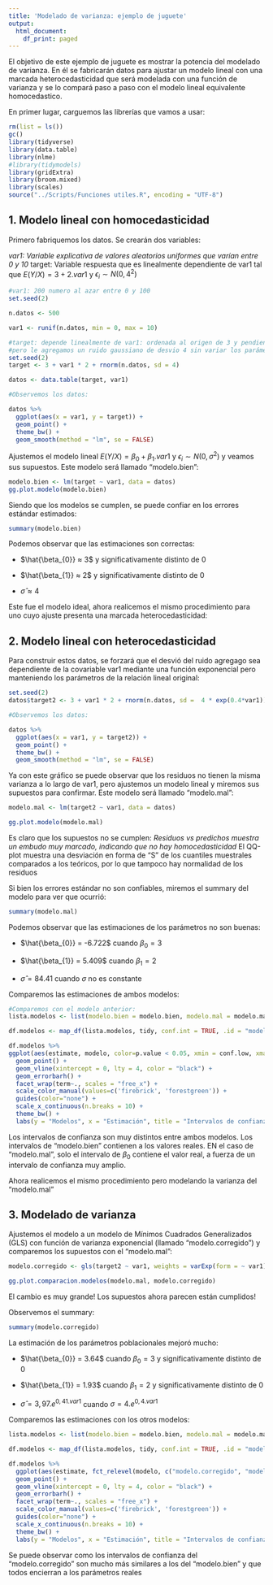 ```yaml
---
title: 'Modelado de varianza: ejemplo de juguete'
output:
  html_document:
    df_print: paged
---
```


El objetivo de este ejemplo de juguete es mostrar la potencia del modelado de varianza. En él se fabricarán datos para ajustar un modelo lineal con una marcada heterocedasticidad que será modelada con una función de varianza y se lo compará paso a paso con el modelo lineal equivalente homocedastico.

En primer lugar, carguemos las librerías que vamos a usar:

```r
rm(list = ls())
gc()
library(tidyverse)
library(data.table)
library(nlme)
#library(tidymodels)
library(gridExtra)
library(broom.mixed)
library(scales)
source("../Scripts/Funciones utiles.R", encoding = "UTF-8")
```


## 1. Modelo lineal con homocedasticidad

Primero fabriquemos los datos. Se crearán dos variables:

*var1: Variable explicativa de valores aleatorios uniformes que varían entre 0 y 10
*target: Variable respuesta que es linealmente dependiente de var1 tal que $E(Y/X)  = 3 + 2.var1$ y $\epsilon_{i} \sim N(0,4^2)$
```r
#var1: 200 numero al azar entre 0 y 100
set.seed(2)

n.datos <- 500

var1 <- runif(n.datos, min = 0, max = 10)

#target: depende linealmente de var1: ordenada al origen de 3 y pendiente de 2
#pero le agregamos un ruido gaussiano de desvio 4 sin variar los parámetros a lo lardo de var1:
set.seed(2)
target <- 3 + var1 * 2 + rnorm(n.datos, sd = 4)

datos <- data.table(target, var1)

#Observemos los datos:

datos %>%
  ggplot(aes(x = var1, y = target)) +
  geom_point() +
  theme_bw() +
  geom_smooth(method = "lm", se = FALSE)
```

Ajustemos el modelo lineal $E(Y/X)  = \beta_{0} + \beta_{1}.var1$ y $\epsilon_{i} \sim N(0,\sigma^2)$ y veamos sus supuestos. Este modelo será llamado "modelo.bien":

```r
modelo.bien <- lm(target ~ var1, data = datos)
gg.plot.modelo(modelo.bien)
```

Siendo que los modelos se cumplen, se puede confiar en los errores estándar estimados:

```r
summary(modelo.bien)
```

Podemos observar que las estimaciones son correctas:

* $\hat{\beta_{0}} ≈ 3$ y significativamente distinto de 0

* $\hat{\beta_{1}} ≈ 2$ y significativamente distinto de 0

* $\hat{\sigma} ≈ 4$

Este fue el modelo ideal, ahora realicemos el mismo procedimiento para uno cuyo ajuste presenta una marcada heterocedasticidad:


## 2. Modelo lineal con heterocedasticidad

Para construir estos datos, se forzará que el desvió del ruido agregago sea dependiente de la covariable var1 mediante una función exponencial pero manteniendo los parámetros de la relación lineal original:

```r
set.seed(2)
datos$target2 <- 3 + var1 * 2 + rnorm(n.datos, sd =  4 * exp(0.4*var1))

#Observemos los datos:

datos %>%
  ggplot(aes(x = var1, y = target2)) +
  geom_point() +
  theme_bw() +
  geom_smooth(method = "lm", se = FALSE)
```

Ya con este gráfico se puede observar que los residuos no tienen la misma varianza a lo largo de var1, pero ajustemos un modelo lineal y miremos sus supuestos para confirmar. Este modelo será llamado "modelo.mal":

```r
modelo.mal <- lm(target2 ~ var1, data = datos)

gg.plot.modelo(modelo.mal)
```

Es claro que los supuestos no se cumplen:
*Residuos vs predichos muestra un embudo muy marcado, indicando que no hay homocedasticidad
*El QQ-plot muestra una desviación en forma de "S" de los cuantiles muestrales comparados a los teóricos, por lo que tampoco hay normalidad de los residuos

Si bien los errores estándar no son confiables, miremos el summary del modelo para ver que ocurrió:

```r
summary(modelo.mal)
```

Podemos observar que las estimaciones de los parámetros no son buenas:

* $\hat{\beta_{0}} = -6.722$ cuando $\beta_{0} = 3$

* $\hat{\beta_{1}} = 5.409$ cuando $\beta_{1} = 2$

* $\hat{\sigma} = 84.41$ cuando $\sigma$ no es constante

Comparemos las estimaciones de ambos modelos:

```r
#Comparemos con el modelo anterior:
lista.modelos <- list(modelo.bien = modelo.bien, modelo.mal = modelo.mal)

df.modelos <- map_df(lista.modelos, tidy, conf.int = TRUE, .id = "modelo")

df.modelos %>%
ggplot(aes(estimate, modelo, color=p.value < 0.05, xmin = conf.low, xmax = conf.high, height = 0)) +
  geom_point() +
  geom_vline(xintercept = 0, lty = 4, color = "black") +
  geom_errorbarh() +
  facet_wrap(term~., scales = "free_x") +
  scale_color_manual(values=c('firebrick', 'forestgreen')) +
  guides(color="none") +
  scale_x_continuous(n.breaks = 10) +
  theme_bw() +
  labs(y = "Modelos", x = "Estimación", title = "Intervalos de confianza para la estimación de los coeficientes")

```

Los intervalos de confianza son muy distintos entre ambos modelos. Los intervalos de "modelo.bien" contienen a los valores reales. EN el caso de "modelo.mal", solo el intervalo de $\beta_{0}$ contiene el valor real, a fuerza de un intervalo de confianza muy amplio.

Ahora realicemos el mismo procedimiento pero modelando la varianza del "modelo.mal"

## 3. Modelado de varianza

Ajustemos el modelo a un modelo de Mínimos Cuadrados Generalizados (GLS) con función de varianza exponencial (llamado "modelo.corregido") y comparemos los supuestos con el "modelo.mal":

```r
modelo.corregido <- gls(target2 ~ var1, weights = varExp(form = ~ var1), data = datos)

gg.plot.comparacion.modelos(modelo.mal, modelo.corregido)
```

El cambio es muy grande! Los supuestos ahora parecen están cumplidos!

Observemos el summary:

```r
summary(modelo.corregido)
```

La estimación de los parámetros poblacionales mejoró mucho:

* $\hat{\beta_{0}} = 3.64$ cuando $\beta_{0} = 3$ y significativamente distinto de 0

* $\hat{\beta_{1}} = 1.93$ cuando $\beta_{1} = 2$ y significativamente distinto de 0

* $\hat{\sigma} = 3,97 . e^{0,41 . var1}$ cuando $\sigma = 4 . e^{0,4 . var1}$ 

Comparemos las estimaciones con los otros modelos:
```r
lista.modelos <- list(modelo.bien = modelo.bien, modelo.mal = modelo.mal, modelo.corregido = modelo.corregido)

df.modelos <- map_df(lista.modelos, tidy, conf.int = TRUE, .id = "modelo")

df.modelos %>%
  ggplot(aes(estimate, fct_relevel(modelo, c("modelo.corregido", "modelo.mal", "modelo.bien")), color=p.value < 0.05, xmin = conf.low, xmax = conf.high, height = 0)) +
  geom_point() +
  geom_vline(xintercept = 0, lty = 4, color = "black") +
  geom_errorbarh() +
  facet_wrap(term~., scales = "free_x") +
  scale_color_manual(values=c('firebrick', 'forestgreen')) +
  guides(color="none") +
  scale_x_continuous(n.breaks = 10) +
  theme_bw() +
  labs(y = "Modelos", x = "Estimación", title = "Intervalos de confianza para la estimación de los coeficientes")


```

Se puede observar como los intervalos de confianza del "modelo.corregido" son mucho más similares a los del "modelo.bien" y que todos encierran a los parámetros reales
